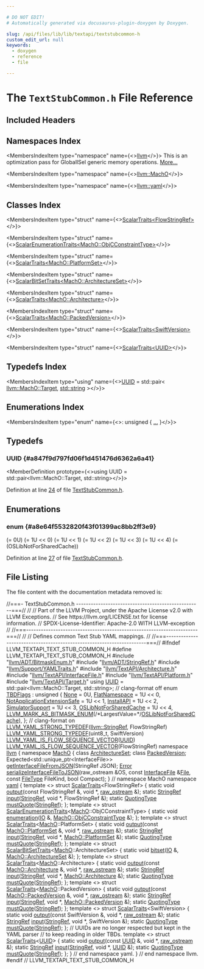 ```yaml
---

# DO NOT EDIT!
# Automatically generated via docusaurus-plugin-doxygen by Doxygen.

slug: /api/files/lib/lib/textapi/textstubcommon-h
custom_edit_url: null
keywords:
  - doxygen
  - reference
  - file

---
```





# The `TextStubCommon.h` File Reference

<DoxygenPage pluginConfig={pluginConfig}>



## Included Headers

<IncludesList>
<IncludesListItem
  filePath="llvm/ADT/BitmaskEnum.h"
  permalink="/docs/api/files/include/include/llvm/include/llvm/adt/bitmaskenum-h"
  isLocal="true" />
<IncludesListItem
  filePath="llvm/ADT/StringRef.h"
  permalink="/docs/api/files/include/include/llvm/include/llvm/adt/stringref-h"
  isLocal="true" />
<IncludesListItem
  filePath="llvm/Support/YAMLTraits.h"
  permalink="/docs/api/files/include/include/llvm/include/llvm/support/yamltraits-h"
  isLocal="true" />
<IncludesListItem
  filePath="llvm/TextAPI/Architecture.h"
  permalink="/docs/api/files/include/include/llvm/include/llvm/textapi/architecture-h"
  isLocal="true" />
<IncludesListItem
  filePath="llvm/TextAPI/InterfaceFile.h"
  permalink="/docs/api/files/include/include/llvm/include/llvm/textapi/interfacefile-h"
  isLocal="true" />
<IncludesListItem
  filePath="llvm/TextAPI/Platform.h"
  permalink="/docs/api/files/include/include/llvm/include/llvm/textapi/platform-h"
  isLocal="true" />
<IncludesListItem
  filePath="llvm/TextAPI/Target.h"
  permalink="/docs/api/files/include/include/llvm/include/llvm/textapi/target-h"
  isLocal="true" />
</IncludesList>

## Namespaces Index

<MembersIndex>

<MembersIndexItem
  type="namespace"
  name={<><a href="/docs/api/namespaces/llvm">llvm</a></>}>
This is an optimization pass for GlobalISel generic memory operations. <a href="/docs/api/namespaces/llvm/#details">More...</a>
</MembersIndexItem>

<MembersIndexItem
  type="namespace"
  name={<><a href="/docs/api/namespaces/llvm/macho">llvm::MachO</a></>}>
</MembersIndexItem>

<MembersIndexItem
  type="namespace"
  name={<><a href="/docs/api/namespaces/llvm/yaml">llvm::yaml</a></>}>
</MembersIndexItem>

</MembersIndex>

## Classes Index

<MembersIndex>

<MembersIndexItem
  type="struct"
  name={<><a href="/docs/api/structs/llvm/yaml/scalartraits-56714b11764a3c919756dccb8775ac06">ScalarTraits&lt;FlowStringRef&gt;</a></>}>
</MembersIndexItem>

<MembersIndexItem
  type="struct"
  name={<><a href="/docs/api/structs/llvm/yaml/scalarenumerationtraits-a1bbd3464ebeba06a80e78387f0b16e7">ScalarEnumerationTraits&lt;MachO::ObjCConstraintType&gt;</a></>}>
</MembersIndexItem>

<MembersIndexItem
  type="struct"
  name={<><a href="/docs/api/structs/llvm/yaml/scalartraits-e6fde467962f50d048ca87c1e6df250b">ScalarTraits&lt;MachO::PlatformSet&gt;</a></>}>
</MembersIndexItem>

<MembersIndexItem
  type="struct"
  name={<><a href="/docs/api/structs/llvm/yaml/scalarbitsettraits-04988320f342af758cda98202f8d8f73">ScalarBitSetTraits&lt;MachO::ArchitectureSet&gt;</a></>}>
</MembersIndexItem>

<MembersIndexItem
  type="struct"
  name={<><a href="/docs/api/structs/llvm/yaml/scalartraits-162e40fff2b50cada649479ec7a3e4b2">ScalarTraits&lt;MachO::Architecture&gt;</a></>}>
</MembersIndexItem>

<MembersIndexItem
  type="struct"
  name={<><a href="/docs/api/structs/llvm/yaml/scalartraits-5624b5f50f1d6f8fbc93dae9e8408766">ScalarTraits&lt;MachO::PackedVersion&gt;</a></>}>
</MembersIndexItem>

<MembersIndexItem
  type="struct"
  name={<><a href="/docs/api/structs/llvm/yaml/scalartraits-bfb7e3c2d6178155d508621f8f04dbb7">ScalarTraits&lt;SwiftVersion&gt;</a></>}>
</MembersIndexItem>

<MembersIndexItem
  type="struct"
  name={<><a href="/docs/api/structs/llvm/yaml/scalartraits-179f4a6b47533919260e805510efcd01">ScalarTraits&lt;UUID&gt;</a></>}>
</MembersIndexItem>

</MembersIndex>

## Typedefs Index

<MembersIndex>

<MembersIndexItem
  type="using"
  name={<><a href="#a847f9d797fd06f1d451476d6362a6a41">UUID</a> = std::pair&lt; <a href="/docs/api/classes/llvm/macho/target">llvm::MachO::Target</a>, <a href="/docs/api/files/include/include/llvm/include/llvm/demangle/itaniumdemangle-h/#ae2b0d0345572d6718e219aa76d1d54edab45cffe084dd3d20d928bee85e7b0f21">std::string</a> &gt;</>}>
</MembersIndexItem>

</MembersIndex>

## Enumerations Index

<MembersIndex>

<MembersIndexItem
  type="enum"
  name={<>: unsigned &#123; <a href="#a8e64f5532820f43f01399ac8bb2ff3e9">...</a> &#125;</>}>
</MembersIndexItem>

</MembersIndex>


<SectionDefinition>

## Typedefs

### UUID {#a847f9d797fd06f1d451476d6362a6a41}

<MemberDefinition
  prototype={<>using UUID =  std::pair&lt;llvm::MachO::Target, std::string&gt;</>}>

Definition at line <a href="#l00024">24</a> of file <a href="/docs/api/files/lib/lib/textapi/textstubcommon-h">TextStubCommon.h</a>.
</MemberDefinition>

</SectionDefinition>

<SectionDefinition>

## Enumerations

### enum  {#a8e64f5532820f43f01399ac8bb2ff3e9}

<MemberDefinition
  prototype="enum TBDFlags : unsigned">

<EnumerationList title="Enumeration values">

<Link id="a8e64f5532820f43f01399ac8bb2ff3e9ac9d3e887722f2bc482bcca9d41c512af" />
<EnumerationListItem name="None">
 (= 0U)
</EnumerationListItem>

<Link id="a8e64f5532820f43f01399ac8bb2ff3e9ac8c901932d2e8f2ed7a2c695eba8b9c6" />
<EnumerationListItem name="FlatNamespace">
 (= 1U &lt;&lt; 0)
</EnumerationListItem>

<Link id="a8e64f5532820f43f01399ac8bb2ff3e9a6a9c8353be1f1cb8caffe162b55bfbe7" />
<EnumerationListItem name="NotApplicationExtensionSafe">
 (= 1U &lt;&lt; 1)
</EnumerationListItem>

<Link id="a8e64f5532820f43f01399ac8bb2ff3e9a9e9365801892180d2029d4ae16b67fc6" />
<EnumerationListItem name="InstallAPI">
 (= 1U &lt;&lt; 2)
</EnumerationListItem>

<Link id="a8e64f5532820f43f01399ac8bb2ff3e9a7cee22ba0016190fcebb9ba9cd494f15" />
<EnumerationListItem name="SimulatorSupport">
 (= 1U &lt;&lt; 3)
</EnumerationListItem>

<Link id="a8e64f5532820f43f01399ac8bb2ff3e9ad93e8101951dcb34167984295e37e472" />
<EnumerationListItem name="OSLibNotForSharedCache">
 (= 1U &lt;&lt; 4)
</EnumerationListItem>

<Link id="a8e64f5532820f43f01399ac8bb2ff3e9a24270cdb1319b54f1f46ef5f0bd02473" />
<EnumerationListItem name="LLVM_MARK_AS_BITMASK_ENUM">
 (=(OSLibNotForSharedCache))
</EnumerationListItem>

</EnumerationList>

Definition at line <a href="#l00027">27</a> of file <a href="/docs/api/files/lib/lib/textapi/textstubcommon-h">TextStubCommon.h</a>.
</MemberDefinition>

</SectionDefinition>

## File Listing

The file content with the documentation metadata removed is:

<ProgramListing>

<Link id="l00001" /><CodeLine lineNumber="1"><Highlight kind="comment">//===- TextStubCommon.h ---------------------------------------------------===//</Highlight><Highlight kind="normal"></Highlight></CodeLine>
<Link id="l00002" /><CodeLine lineNumber="2"><Highlight kind="normal"></Highlight><Highlight kind="comment">//</Highlight><Highlight kind="normal"></Highlight></CodeLine>
<Link id="l00003" /><CodeLine lineNumber="3"><Highlight kind="normal"></Highlight><Highlight kind="comment">// Part of the LLVM Project, under the Apache License v2.0 with LLVM Exceptions.</Highlight><Highlight kind="normal"></Highlight></CodeLine>
<Link id="l00004" /><CodeLine lineNumber="4"><Highlight kind="normal"></Highlight><Highlight kind="comment">// See https://llvm.org/LICENSE.txt for license information.</Highlight><Highlight kind="normal"></Highlight></CodeLine>
<Link id="l00005" /><CodeLine lineNumber="5"><Highlight kind="normal"></Highlight><Highlight kind="comment">// SPDX-License-Identifier: Apache-2.0 WITH LLVM-exception</Highlight><Highlight kind="normal"></Highlight></CodeLine>
<Link id="l00006" /><CodeLine lineNumber="6"><Highlight kind="normal"></Highlight><Highlight kind="comment">//</Highlight><Highlight kind="normal"></Highlight></CodeLine>
<Link id="l00007" /><CodeLine lineNumber="7"><Highlight kind="normal"></Highlight><Highlight kind="comment">//===----------------------------------------------------------------------===//</Highlight><Highlight kind="normal"></Highlight></CodeLine>
<Link id="l00008" /><CodeLine lineNumber="8"><Highlight kind="normal"></Highlight><Highlight kind="comment">//</Highlight><Highlight kind="normal"></Highlight></CodeLine>
<Link id="l00009" /><CodeLine lineNumber="9"><Highlight kind="normal"></Highlight><Highlight kind="comment">// Defines common Text Stub YAML mappings.</Highlight><Highlight kind="normal"></Highlight></CodeLine>
<Link id="l00010" /><CodeLine lineNumber="10"><Highlight kind="normal"></Highlight><Highlight kind="comment">//</Highlight><Highlight kind="normal"></Highlight></CodeLine>
<Link id="l00011" /><CodeLine lineNumber="11"><Highlight kind="normal"></Highlight><Highlight kind="comment">//===----------------------------------------------------------------------===//</Highlight><Highlight kind="normal"></Highlight></CodeLine>
<Link id="l00012" /><CodeLine lineNumber="12"><Highlight kind="normal"></Highlight></CodeLine>
<Link id="l00013" /><CodeLine lineNumber="13"><Highlight kind="normal"></Highlight><Highlight kind="preprocessor">#ifndef LLVM&#95;TEXTAPI&#95;TEXT&#95;STUB&#95;COMMON&#95;H</Highlight><Highlight kind="normal"></Highlight></CodeLine>
<Link id="l00014" /><CodeLine lineNumber="14"><Highlight kind="normal"></Highlight><Highlight kind="preprocessor">#define LLVM&#95;TEXTAPI&#95;TEXT&#95;STUB&#95;COMMON&#95;H</Highlight><Highlight kind="normal"></Highlight></CodeLine>
<Link id="l00015" /><CodeLine lineNumber="15"><Highlight kind="normal"></Highlight></CodeLine>
<Link id="l00016" /><CodeLine lineNumber="16"><Highlight kind="normal"></Highlight><Highlight kind="preprocessor">#include &quot;<a href="/docs/api/files/include/include/llvm/include/llvm/adt/bitmaskenum-h">llvm/ADT/BitmaskEnum.h</a>&quot;</Highlight><Highlight kind="normal"></Highlight></CodeLine>
<Link id="l00017" /><CodeLine lineNumber="17"><Highlight kind="normal"></Highlight><Highlight kind="preprocessor">#include &quot;<a href="/docs/api/files/include/include/llvm/include/llvm/adt/stringref-h">llvm/ADT/StringRef.h</a>&quot;</Highlight><Highlight kind="normal"></Highlight></CodeLine>
<Link id="l00018" /><CodeLine lineNumber="18"><Highlight kind="normal"></Highlight><Highlight kind="preprocessor">#include &quot;<a href="/docs/api/files/include/include/llvm/include/llvm/support/yamltraits-h">llvm/Support/YAMLTraits.h</a>&quot;</Highlight><Highlight kind="normal"></Highlight></CodeLine>
<Link id="l00019" /><CodeLine lineNumber="19"><Highlight kind="normal"></Highlight><Highlight kind="preprocessor">#include &quot;<a href="/docs/api/files/include/include/llvm/include/llvm/textapi/architecture-h">llvm/TextAPI/Architecture.h</a>&quot;</Highlight><Highlight kind="normal"></Highlight></CodeLine>
<Link id="l00020" /><CodeLine lineNumber="20"><Highlight kind="normal"></Highlight><Highlight kind="preprocessor">#include &quot;<a href="/docs/api/files/include/include/llvm/include/llvm/textapi/interfacefile-h">llvm/TextAPI/InterfaceFile.h</a>&quot;</Highlight><Highlight kind="normal"></Highlight></CodeLine>
<Link id="l00021" /><CodeLine lineNumber="21"><Highlight kind="normal"></Highlight><Highlight kind="preprocessor">#include &quot;<a href="/docs/api/files/include/include/llvm/include/llvm/textapi/platform-h">llvm/TextAPI/Platform.h</a>&quot;</Highlight><Highlight kind="normal"></Highlight></CodeLine>
<Link id="l00022" /><CodeLine lineNumber="22"><Highlight kind="normal"></Highlight><Highlight kind="preprocessor">#include &quot;<a href="/docs/api/files/include/include/llvm/include/llvm/textapi/target-h">llvm/TextAPI/Target.h</a>&quot;</Highlight><Highlight kind="normal"></Highlight></CodeLine>
<Link id="l00023" /><CodeLine lineNumber="23"><Highlight kind="normal"></Highlight></CodeLine>
<Link id="l00024" /><CodeLine lineNumber="24" lineLink="#a847f9d797fd06f1d451476d6362a6a41"><Highlight kind="normal"></Highlight><Highlight kind="keyword">using </Highlight><Highlight kind="normal"><a href="#a847f9d797fd06f1d451476d6362a6a41">UUID</a> = std::pair&lt;llvm::MachO::Target, std::string&gt;;</Highlight></CodeLine>
<Link id="l00025" /><CodeLine lineNumber="25"><Highlight kind="normal"></Highlight></CodeLine>
<Link id="l00026" /><CodeLine lineNumber="26"><Highlight kind="normal"></Highlight><Highlight kind="comment">// clang-format off</Highlight><Highlight kind="normal"></Highlight></CodeLine>
<Link id="l00027" /><CodeLine lineNumber="27" lineLink="#a8e64f5532820f43f01399ac8bb2ff3e9"><Highlight kind="normal"></Highlight><Highlight kind="keyword">enum</Highlight><Highlight kind="normal"> <a href="#a8e64f5532820f43f01399ac8bb2ff3e9">TBDFlags</a> : </Highlight><Highlight kind="keywordtype">unsigned</Highlight><Highlight kind="normal"> &#123;</Highlight></CodeLine>
<Link id="l00028" /><CodeLine lineNumber="28" lineLink="#a8e64f5532820f43f01399ac8bb2ff3e9ac9d3e887722f2bc482bcca9d41c512af"><Highlight kind="normal">  <a href="#a8e64f5532820f43f01399ac8bb2ff3e9ac9d3e887722f2bc482bcca9d41c512af">None</a>                         = 0U,</Highlight></CodeLine>
<Link id="l00029" /><CodeLine lineNumber="29" lineLink="#a8e64f5532820f43f01399ac8bb2ff3e9ac8c901932d2e8f2ed7a2c695eba8b9c6"><Highlight kind="normal">  <a href="#a8e64f5532820f43f01399ac8bb2ff3e9ac8c901932d2e8f2ed7a2c695eba8b9c6">FlatNamespace</a>                = 1U &lt;&lt; 0,</Highlight></CodeLine>
<Link id="l00030" /><CodeLine lineNumber="30" lineLink="#a8e64f5532820f43f01399ac8bb2ff3e9a6a9c8353be1f1cb8caffe162b55bfbe7"><Highlight kind="normal">  <a href="#a8e64f5532820f43f01399ac8bb2ff3e9a6a9c8353be1f1cb8caffe162b55bfbe7">NotApplicationExtensionSafe</a>  = 1U &lt;&lt; 1,</Highlight></CodeLine>
<Link id="l00031" /><CodeLine lineNumber="31" lineLink="#a8e64f5532820f43f01399ac8bb2ff3e9a9e9365801892180d2029d4ae16b67fc6"><Highlight kind="normal">  <a href="#a8e64f5532820f43f01399ac8bb2ff3e9a9e9365801892180d2029d4ae16b67fc6">InstallAPI</a>                   = 1U &lt;&lt; 2,</Highlight></CodeLine>
<Link id="l00032" /><CodeLine lineNumber="32" lineLink="#a8e64f5532820f43f01399ac8bb2ff3e9a7cee22ba0016190fcebb9ba9cd494f15"><Highlight kind="normal">  <a href="#a8e64f5532820f43f01399ac8bb2ff3e9a7cee22ba0016190fcebb9ba9cd494f15">SimulatorSupport</a>             = 1U &lt;&lt; 3,</Highlight></CodeLine>
<Link id="l00033" /><CodeLine lineNumber="33" lineLink="#a8e64f5532820f43f01399ac8bb2ff3e9ad93e8101951dcb34167984295e37e472"><Highlight kind="normal">  <a href="#a8e64f5532820f43f01399ac8bb2ff3e9ad93e8101951dcb34167984295e37e472">OSLibNotForSharedCache</a>       = 1U &lt;&lt; 4,</Highlight></CodeLine>
<Link id="l00034" /><CodeLine lineNumber="34" lineLink="#a8e64f5532820f43f01399ac8bb2ff3e9a24270cdb1319b54f1f46ef5f0bd02473"><Highlight kind="normal">  <a href="#a8e64f5532820f43f01399ac8bb2ff3e9a24270cdb1319b54f1f46ef5f0bd02473">LLVM&#95;MARK&#95;AS&#95;BITMASK&#95;ENUM</a>(</Highlight><Highlight kind="comment">/&#42;LargestValue=&#42;/</Highlight><Highlight kind="normal"><a href="#a8e64f5532820f43f01399ac8bb2ff3e9ad93e8101951dcb34167984295e37e472">OSLibNotForSharedCache</a>),</Highlight></CodeLine>
<Link id="l00035" /><CodeLine lineNumber="35"><Highlight kind="normal">&#125;;</Highlight></CodeLine>
<Link id="l00036" /><CodeLine lineNumber="36"><Highlight kind="normal"></Highlight><Highlight kind="comment">// clang-format on</Highlight><Highlight kind="normal"></Highlight></CodeLine>
<Link id="l00037" /><CodeLine lineNumber="37"><Highlight kind="normal"></Highlight></CodeLine>
<Link id="l00038" /><CodeLine lineNumber="38"><Highlight kind="normal"><a href="/docs/api/files/include/include/llvm/include/llvm/support/yamltraits-h/#ab74df4ad631bb362ad7d41fd875f0481">LLVM&#95;YAML&#95;STRONG&#95;TYPEDEF</a>(<a href="/docs/api/classes/llvm/stringref">llvm::StringRef</a>, FlowStringRef)</Highlight></CodeLine>
<Link id="l00039" /><CodeLine lineNumber="39"><Highlight kind="normal"><a href="/docs/api/files/include/include/llvm/include/llvm/support/yamltraits-h/#ab74df4ad631bb362ad7d41fd875f0481">LLVM&#95;YAML&#95;STRONG&#95;TYPEDEF</a>(uint8&#95;t, SwiftVersion)</Highlight></CodeLine>
<Link id="l00040" /><CodeLine lineNumber="40"><Highlight kind="normal"><a href="/docs/api/files/include/include/llvm/include/llvm/support/yamltraits-h/#aa39d7d43bebdc849f7557bfd4a4ad12d">LLVM&#95;YAML&#95;IS&#95;FLOW&#95;SEQUENCE&#95;VECTOR</a>(<a href="#a847f9d797fd06f1d451476d6362a6a41">UUID</a>)</Highlight></CodeLine>
<Link id="l00041" /><CodeLine lineNumber="41"><Highlight kind="normal"><a href="/docs/api/files/include/include/llvm/include/llvm/support/yamltraits-h/#aa39d7d43bebdc849f7557bfd4a4ad12d">LLVM&#95;YAML&#95;IS&#95;FLOW&#95;SEQUENCE&#95;VECTOR</a>(FlowStringRef)</Highlight></CodeLine>
<Link id="l00042" /><CodeLine lineNumber="42"><Highlight kind="normal"></Highlight></CodeLine>
<Link id="l00043" /><CodeLine lineNumber="43"><Highlight kind="normal"></Highlight><Highlight kind="keyword">namespace </Highlight><Highlight kind="normal"><a href="/docs/api/namespaces/llvm">llvm</a> &#123;</Highlight></CodeLine>
<Link id="l00044" /><CodeLine lineNumber="44"><Highlight kind="normal"></Highlight></CodeLine>
<Link id="l00045" /><CodeLine lineNumber="45"><Highlight kind="normal"></Highlight><Highlight kind="keyword">namespace </Highlight><Highlight kind="normal"><a href="/docs/api/namespaces/llvm/macho">MachO</a> &#123;</Highlight></CodeLine>
<Link id="l00046" /><CodeLine lineNumber="46"><Highlight kind="normal"></Highlight><Highlight kind="keyword">class </Highlight><Highlight kind="normal"><a href="/docs/api/classes/llvm/macho/architectureset">ArchitectureSet</a>;</Highlight></CodeLine>
<Link id="l00047" /><CodeLine lineNumber="47"><Highlight kind="normal"></Highlight><Highlight kind="keyword">class </Highlight><Highlight kind="normal"><a href="/docs/api/classes/llvm/macho/packedversion">PackedVersion</a>;</Highlight></CodeLine>
<Link id="l00048" /><CodeLine lineNumber="48"><Highlight kind="normal"></Highlight></CodeLine>
<Link id="l00049" /><CodeLine lineNumber="49"><Highlight kind="normal">Expected&lt;std::unique&#95;ptr&lt;InterfaceFile&gt;&gt;</Highlight></CodeLine>
<Link id="l00050" /><CodeLine lineNumber="50"><Highlight kind="normal"><a href="/docs/api/namespaces/llvm/macho/#a87d247041800a391e58d7e42c6286219">getInterfaceFileFromJSON</a>(StringRef JSON);</Highlight></CodeLine>
<Link id="l00051" /><CodeLine lineNumber="51"><Highlight kind="normal"></Highlight></CodeLine>
<Link id="l00052" /><CodeLine lineNumber="52"><Highlight kind="normal"><a href="/docs/api/namespaces/llvm/#ac226f3d2b9ca090171a8e0a8cb92c343a902b0d55fddef6f8d651fe1035b7d4bd">Error</a> <a href="/docs/api/namespaces/llvm/macho/#a3ff667d4f1513749fb128a62577a9b21">serializeInterfaceFileToJSON</a>(raw&#95;ostream &amp;OS, </Highlight><Highlight kind="keyword">const</Highlight><Highlight kind="normal"> <a href="/docs/api/classes/llvm/macho/interfacefile">InterfaceFile</a> &amp;<a href="/docs/api/namespaces/llvm/armbuildattrs/#aea10ca6bf098a425d51ac7fe65d30ed6aecf09ba70b320e04fec09afb59d502cd">File</a>,</Highlight></CodeLine>
<Link id="l00053" /><CodeLine lineNumber="53"><Highlight kind="normal">                                   </Highlight><Highlight kind="keyword">const</Highlight><Highlight kind="normal"> <a href="/docs/api/namespaces/llvm/macho/#a11849daa1b55a8c00390b349546112e7">FileType</a> FileKind, </Highlight><Highlight kind="keywordtype">bool</Highlight><Highlight kind="normal"> Compact);</Highlight></CodeLine>
<Link id="l00054" /><CodeLine lineNumber="54"><Highlight kind="normal">&#125; </Highlight><Highlight kind="comment">// namespace MachO</Highlight><Highlight kind="normal"></Highlight></CodeLine>
<Link id="l00055" /><CodeLine lineNumber="55"><Highlight kind="normal"></Highlight></CodeLine>
<Link id="l00056" /><CodeLine lineNumber="56"><Highlight kind="normal"></Highlight><Highlight kind="keyword">namespace </Highlight><Highlight kind="normal"><a href="/docs/api/namespaces/llvm/yaml">yaml</a> &#123;</Highlight></CodeLine>
<Link id="l00057" /><CodeLine lineNumber="57"><Highlight kind="normal"></Highlight></CodeLine>
<Link id="l00058" /><CodeLine lineNumber="58" lineLink="/docs/api/structs/llvm/yaml/scalartraits-56714b11764a3c919756dccb8775ac06"><Highlight kind="normal"></Highlight><Highlight kind="keyword">template</Highlight><Highlight kind="normal"> &lt;&gt; </Highlight><Highlight kind="keyword">struct </Highlight><Highlight kind="normal"><a href="/docs/api/structs/llvm/yaml/scalartraits">ScalarTraits</a>&lt;FlowStringRef&gt; &#123;</Highlight></CodeLine>
<Link id="l00059" /><CodeLine lineNumber="59"><Highlight kind="normal">  </Highlight><Highlight kind="keyword">static</Highlight><Highlight kind="normal"> </Highlight><Highlight kind="keywordtype">void</Highlight><Highlight kind="normal"> <a href="/docs/api/structs/llvm/yaml/scalartraits-56714b11764a3c919756dccb8775ac06/#abe3f4003b96d861917b647285555c986">output</a>(</Highlight><Highlight kind="keyword">const</Highlight><Highlight kind="normal"> FlowStringRef &amp;, </Highlight><Highlight kind="keywordtype">void</Highlight><Highlight kind="normal"> &#42;, <a href="/docs/api/classes/llvm/raw-ostream">raw&#95;ostream</a> &amp;);</Highlight></CodeLine>
<Link id="l00060" /><CodeLine lineNumber="60"><Highlight kind="normal">  </Highlight><Highlight kind="keyword">static</Highlight><Highlight kind="normal"> <a href="/docs/api/classes/llvm/stringref">StringRef</a> <a href="/docs/api/structs/llvm/yaml/scalartraits-56714b11764a3c919756dccb8775ac06/#aeff489c7e3fa43a89a4db9b03bd6f733">input</a>(<a href="/docs/api/classes/llvm/stringref">StringRef</a>, </Highlight><Highlight kind="keywordtype">void</Highlight><Highlight kind="normal"> &#42;, FlowStringRef &amp;);</Highlight></CodeLine>
<Link id="l00061" /><CodeLine lineNumber="61"><Highlight kind="normal">  </Highlight><Highlight kind="keyword">static</Highlight><Highlight kind="normal"> <a href="/docs/api/namespaces/llvm/yaml/#a2e9b09c50b4fff3bad8cba23daef8757">QuotingType</a> <a href="/docs/api/structs/llvm/yaml/scalartraits-56714b11764a3c919756dccb8775ac06/#ab3dda6c92caf4856e2b8a54ad703a5c5">mustQuote</a>(<a href="/docs/api/classes/llvm/stringref">StringRef</a>);</Highlight></CodeLine>
<Link id="l00062" /><CodeLine lineNumber="62"><Highlight kind="normal">&#125;;</Highlight></CodeLine>
<Link id="l00063" /><CodeLine lineNumber="63"><Highlight kind="normal"></Highlight></CodeLine>
<Link id="l00064" /><CodeLine lineNumber="64" lineLink="/docs/api/structs/llvm/yaml/scalarenumerationtraits-a1bbd3464ebeba06a80e78387f0b16e7"><Highlight kind="normal"></Highlight><Highlight kind="keyword">template</Highlight><Highlight kind="normal"> &lt;&gt; </Highlight><Highlight kind="keyword">struct </Highlight><Highlight kind="normal"><a href="/docs/api/structs/llvm/yaml/scalarenumerationtraits">ScalarEnumerationTraits</a>&lt;<a href="/docs/api/namespaces/llvm/macho">MachO</a>::ObjCConstraintType&gt; &#123;</Highlight></CodeLine>
<Link id="l00065" /><CodeLine lineNumber="65" lineLink="/docs/api/structs/llvm/yaml/scalarenumerationtraits-a1bbd3464ebeba06a80e78387f0b16e7/#ac30d30968d21e44e5d404830af0e5619"><Highlight kind="normal">  </Highlight><Highlight kind="keyword">static</Highlight><Highlight kind="normal"> </Highlight><Highlight kind="keywordtype">void</Highlight><Highlight kind="normal"> <a href="/docs/api/structs/llvm/yaml/scalarenumerationtraits-a1bbd3464ebeba06a80e78387f0b16e7/#ac30d30968d21e44e5d404830af0e5619">enumeration</a>(<a href="/docs/api/classes/llvm/yaml/io">IO</a> &amp;, <a href="/docs/api/namespaces/llvm/macho/#a6ce55ac03358478c63eaefb8578a7a31">MachO::ObjCConstraintType</a> &amp;);</Highlight></CodeLine>
<Link id="l00066" /><CodeLine lineNumber="66"><Highlight kind="normal">&#125;;</Highlight></CodeLine>
<Link id="l00067" /><CodeLine lineNumber="67"><Highlight kind="normal"></Highlight></CodeLine>
<Link id="l00068" /><CodeLine lineNumber="68" lineLink="/docs/api/structs/llvm/yaml/scalartraits-e6fde467962f50d048ca87c1e6df250b"><Highlight kind="normal"></Highlight><Highlight kind="keyword">template</Highlight><Highlight kind="normal"> &lt;&gt; </Highlight><Highlight kind="keyword">struct </Highlight><Highlight kind="normal"><a href="/docs/api/structs/llvm/yaml/scalartraits">ScalarTraits</a>&lt;<a href="/docs/api/namespaces/llvm/macho">MachO</a>::PlatformSet&gt; &#123;</Highlight></CodeLine>
<Link id="l00069" /><CodeLine lineNumber="69" lineLink="/docs/api/structs/llvm/yaml/scalartraits-e6fde467962f50d048ca87c1e6df250b/#a87c34cb56e1d1f37caed38af7656f671"><Highlight kind="normal">  </Highlight><Highlight kind="keyword">static</Highlight><Highlight kind="normal"> </Highlight><Highlight kind="keywordtype">void</Highlight><Highlight kind="normal"> <a href="/docs/api/structs/llvm/yaml/scalartraits-e6fde467962f50d048ca87c1e6df250b/#a87c34cb56e1d1f37caed38af7656f671">output</a>(</Highlight><Highlight kind="keyword">const</Highlight><Highlight kind="normal"> <a href="/docs/api/namespaces/llvm/macho/#a69bfa13e6b39228d219413d8fb5f46a2">MachO::PlatformSet</a> &amp;, </Highlight><Highlight kind="keywordtype">void</Highlight><Highlight kind="normal"> &#42;, <a href="/docs/api/classes/llvm/raw-ostream">raw&#95;ostream</a> &amp;);</Highlight></CodeLine>
<Link id="l00070" /><CodeLine lineNumber="70" lineLink="/docs/api/structs/llvm/yaml/scalartraits-e6fde467962f50d048ca87c1e6df250b/#a492e5db3132bfc8d380cd3801e35d3b0"><Highlight kind="normal">  </Highlight><Highlight kind="keyword">static</Highlight><Highlight kind="normal"> <a href="/docs/api/classes/llvm/stringref">StringRef</a> <a href="/docs/api/structs/llvm/yaml/scalartraits-e6fde467962f50d048ca87c1e6df250b/#a492e5db3132bfc8d380cd3801e35d3b0">input</a>(<a href="/docs/api/classes/llvm/stringref">StringRef</a>, </Highlight><Highlight kind="keywordtype">void</Highlight><Highlight kind="normal"> &#42;, <a href="/docs/api/namespaces/llvm/macho/#a69bfa13e6b39228d219413d8fb5f46a2">MachO::PlatformSet</a> &amp;);</Highlight></CodeLine>
<Link id="l00071" /><CodeLine lineNumber="71" lineLink="/docs/api/structs/llvm/yaml/scalartraits-e6fde467962f50d048ca87c1e6df250b/#a2610e1b5904e03365141eec70cc1a0f2"><Highlight kind="normal">  </Highlight><Highlight kind="keyword">static</Highlight><Highlight kind="normal"> <a href="/docs/api/namespaces/llvm/yaml/#a2e9b09c50b4fff3bad8cba23daef8757">QuotingType</a> <a href="/docs/api/structs/llvm/yaml/scalartraits-e6fde467962f50d048ca87c1e6df250b/#a2610e1b5904e03365141eec70cc1a0f2">mustQuote</a>(<a href="/docs/api/classes/llvm/stringref">StringRef</a>);</Highlight></CodeLine>
<Link id="l00072" /><CodeLine lineNumber="72"><Highlight kind="normal">&#125;;</Highlight></CodeLine>
<Link id="l00073" /><CodeLine lineNumber="73"><Highlight kind="normal"></Highlight></CodeLine>
<Link id="l00074" /><CodeLine lineNumber="74" lineLink="/docs/api/structs/llvm/yaml/scalarbitsettraits-04988320f342af758cda98202f8d8f73"><Highlight kind="normal"></Highlight><Highlight kind="keyword">template</Highlight><Highlight kind="normal"> &lt;&gt; </Highlight><Highlight kind="keyword">struct </Highlight><Highlight kind="normal"><a href="/docs/api/structs/llvm/yaml/scalarbitsettraits">ScalarBitSetTraits</a>&lt;<a href="/docs/api/namespaces/llvm/macho">MachO</a>::ArchitectureSet&gt; &#123;</Highlight></CodeLine>
<Link id="l00075" /><CodeLine lineNumber="75" lineLink="/docs/api/structs/llvm/yaml/scalarbitsettraits-04988320f342af758cda98202f8d8f73/#a8ddf4b8e6b1faa0d31e79a818bff4345"><Highlight kind="normal">  </Highlight><Highlight kind="keyword">static</Highlight><Highlight kind="normal"> </Highlight><Highlight kind="keywordtype">void</Highlight><Highlight kind="normal"> <a href="/docs/api/structs/llvm/yaml/scalarbitsettraits-04988320f342af758cda98202f8d8f73/#a8ddf4b8e6b1faa0d31e79a818bff4345">bitset</a>(<a href="/docs/api/classes/llvm/yaml/io">IO</a> &amp;, <a href="/docs/api/classes/llvm/macho/architectureset">MachO::ArchitectureSet</a> &amp;);</Highlight></CodeLine>
<Link id="l00076" /><CodeLine lineNumber="76"><Highlight kind="normal">&#125;;</Highlight></CodeLine>
<Link id="l00077" /><CodeLine lineNumber="77"><Highlight kind="normal"></Highlight></CodeLine>
<Link id="l00078" /><CodeLine lineNumber="78" lineLink="/docs/api/structs/llvm/yaml/scalartraits-162e40fff2b50cada649479ec7a3e4b2"><Highlight kind="normal"></Highlight><Highlight kind="keyword">template</Highlight><Highlight kind="normal"> &lt;&gt; </Highlight><Highlight kind="keyword">struct </Highlight><Highlight kind="normal"><a href="/docs/api/structs/llvm/yaml/scalartraits">ScalarTraits</a>&lt;<a href="/docs/api/namespaces/llvm/macho">MachO</a>::Architecture&gt; &#123;</Highlight></CodeLine>
<Link id="l00079" /><CodeLine lineNumber="79" lineLink="/docs/api/structs/llvm/yaml/scalartraits-162e40fff2b50cada649479ec7a3e4b2/#ac9eae70e81dfbd601b45f44794de7fa7"><Highlight kind="normal">  </Highlight><Highlight kind="keyword">static</Highlight><Highlight kind="normal"> </Highlight><Highlight kind="keywordtype">void</Highlight><Highlight kind="normal"> <a href="/docs/api/structs/llvm/yaml/scalartraits-162e40fff2b50cada649479ec7a3e4b2/#ac9eae70e81dfbd601b45f44794de7fa7">output</a>(</Highlight><Highlight kind="keyword">const</Highlight><Highlight kind="normal"> <a href="/docs/api/namespaces/llvm/macho/#a70477e3fc02b7dbfd59604af47d88397">MachO::Architecture</a> &amp;, </Highlight><Highlight kind="keywordtype">void</Highlight><Highlight kind="normal"> &#42;, <a href="/docs/api/classes/llvm/raw-ostream">raw&#95;ostream</a> &amp;);</Highlight></CodeLine>
<Link id="l00080" /><CodeLine lineNumber="80" lineLink="/docs/api/structs/llvm/yaml/scalartraits-162e40fff2b50cada649479ec7a3e4b2/#accec706392725f6572e80e0ba37c31b5"><Highlight kind="normal">  </Highlight><Highlight kind="keyword">static</Highlight><Highlight kind="normal"> <a href="/docs/api/classes/llvm/stringref">StringRef</a> <a href="/docs/api/structs/llvm/yaml/scalartraits-162e40fff2b50cada649479ec7a3e4b2/#accec706392725f6572e80e0ba37c31b5">input</a>(<a href="/docs/api/classes/llvm/stringref">StringRef</a>, </Highlight><Highlight kind="keywordtype">void</Highlight><Highlight kind="normal"> &#42;, <a href="/docs/api/namespaces/llvm/macho/#a70477e3fc02b7dbfd59604af47d88397">MachO::Architecture</a> &amp;);</Highlight></CodeLine>
<Link id="l00081" /><CodeLine lineNumber="81" lineLink="/docs/api/structs/llvm/yaml/scalartraits-162e40fff2b50cada649479ec7a3e4b2/#a8a4267fc34076cf7d32ee8543d0dab04"><Highlight kind="normal">  </Highlight><Highlight kind="keyword">static</Highlight><Highlight kind="normal"> <a href="/docs/api/namespaces/llvm/yaml/#a2e9b09c50b4fff3bad8cba23daef8757">QuotingType</a> <a href="/docs/api/structs/llvm/yaml/scalartraits-162e40fff2b50cada649479ec7a3e4b2/#a8a4267fc34076cf7d32ee8543d0dab04">mustQuote</a>(<a href="/docs/api/classes/llvm/stringref">StringRef</a>);</Highlight></CodeLine>
<Link id="l00082" /><CodeLine lineNumber="82"><Highlight kind="normal">&#125;;</Highlight></CodeLine>
<Link id="l00083" /><CodeLine lineNumber="83"><Highlight kind="normal"></Highlight></CodeLine>
<Link id="l00084" /><CodeLine lineNumber="84" lineLink="/docs/api/structs/llvm/yaml/scalartraits-5624b5f50f1d6f8fbc93dae9e8408766"><Highlight kind="normal"></Highlight><Highlight kind="keyword">template</Highlight><Highlight kind="normal"> &lt;&gt; </Highlight><Highlight kind="keyword">struct </Highlight><Highlight kind="normal"><a href="/docs/api/structs/llvm/yaml/scalartraits">ScalarTraits</a>&lt;<a href="/docs/api/namespaces/llvm/macho">MachO</a>::PackedVersion&gt; &#123;</Highlight></CodeLine>
<Link id="l00085" /><CodeLine lineNumber="85" lineLink="/docs/api/structs/llvm/yaml/scalartraits-5624b5f50f1d6f8fbc93dae9e8408766/#a004ef4c9dc29a4a0fc25aae09e8ad528"><Highlight kind="normal">  </Highlight><Highlight kind="keyword">static</Highlight><Highlight kind="normal"> </Highlight><Highlight kind="keywordtype">void</Highlight><Highlight kind="normal"> <a href="/docs/api/structs/llvm/yaml/scalartraits-5624b5f50f1d6f8fbc93dae9e8408766/#a004ef4c9dc29a4a0fc25aae09e8ad528">output</a>(</Highlight><Highlight kind="keyword">const</Highlight><Highlight kind="normal"> <a href="/docs/api/classes/llvm/macho/packedversion">MachO::PackedVersion</a> &amp;, </Highlight><Highlight kind="keywordtype">void</Highlight><Highlight kind="normal"> &#42;, <a href="/docs/api/classes/llvm/raw-ostream">raw&#95;ostream</a> &amp;);</Highlight></CodeLine>
<Link id="l00086" /><CodeLine lineNumber="86" lineLink="/docs/api/structs/llvm/yaml/scalartraits-5624b5f50f1d6f8fbc93dae9e8408766/#acaececeea6482096018ede0c96671b13"><Highlight kind="normal">  </Highlight><Highlight kind="keyword">static</Highlight><Highlight kind="normal"> <a href="/docs/api/classes/llvm/stringref">StringRef</a> <a href="/docs/api/structs/llvm/yaml/scalartraits-5624b5f50f1d6f8fbc93dae9e8408766/#acaececeea6482096018ede0c96671b13">input</a>(<a href="/docs/api/classes/llvm/stringref">StringRef</a>, </Highlight><Highlight kind="keywordtype">void</Highlight><Highlight kind="normal"> &#42;, <a href="/docs/api/classes/llvm/macho/packedversion">MachO::PackedVersion</a> &amp;);</Highlight></CodeLine>
<Link id="l00087" /><CodeLine lineNumber="87" lineLink="/docs/api/structs/llvm/yaml/scalartraits-5624b5f50f1d6f8fbc93dae9e8408766/#a7b3d79ea1952693a7bc6c238a42eab72"><Highlight kind="normal">  </Highlight><Highlight kind="keyword">static</Highlight><Highlight kind="normal"> <a href="/docs/api/namespaces/llvm/yaml/#a2e9b09c50b4fff3bad8cba23daef8757">QuotingType</a> <a href="/docs/api/structs/llvm/yaml/scalartraits-5624b5f50f1d6f8fbc93dae9e8408766/#a7b3d79ea1952693a7bc6c238a42eab72">mustQuote</a>(<a href="/docs/api/classes/llvm/stringref">StringRef</a>);</Highlight></CodeLine>
<Link id="l00088" /><CodeLine lineNumber="88"><Highlight kind="normal">&#125;;</Highlight></CodeLine>
<Link id="l00089" /><CodeLine lineNumber="89"><Highlight kind="normal"></Highlight></CodeLine>
<Link id="l00090" /><CodeLine lineNumber="90" lineLink="/docs/api/structs/llvm/yaml/scalartraits-bfb7e3c2d6178155d508621f8f04dbb7"><Highlight kind="normal"></Highlight><Highlight kind="keyword">template</Highlight><Highlight kind="normal"> &lt;&gt; </Highlight><Highlight kind="keyword">struct </Highlight><Highlight kind="normal"><a href="/docs/api/structs/llvm/yaml/scalartraits">ScalarTraits</a>&lt;SwiftVersion&gt; &#123;</Highlight></CodeLine>
<Link id="l00091" /><CodeLine lineNumber="91"><Highlight kind="normal">  </Highlight><Highlight kind="keyword">static</Highlight><Highlight kind="normal"> </Highlight><Highlight kind="keywordtype">void</Highlight><Highlight kind="normal"> <a href="/docs/api/structs/llvm/yaml/scalartraits-bfb7e3c2d6178155d508621f8f04dbb7/#a4614aab45a2519f55d56db8867692e63">output</a>(</Highlight><Highlight kind="keyword">const</Highlight><Highlight kind="normal"> SwiftVersion &amp;, </Highlight><Highlight kind="keywordtype">void</Highlight><Highlight kind="normal"> &#42;, <a href="/docs/api/classes/llvm/raw-ostream">raw&#95;ostream</a> &amp;);</Highlight></CodeLine>
<Link id="l00092" /><CodeLine lineNumber="92"><Highlight kind="normal">  </Highlight><Highlight kind="keyword">static</Highlight><Highlight kind="normal"> <a href="/docs/api/classes/llvm/stringref">StringRef</a> <a href="/docs/api/structs/llvm/yaml/scalartraits-bfb7e3c2d6178155d508621f8f04dbb7/#ae693a7579ae0e3ce57aa73e31b03efff">input</a>(<a href="/docs/api/classes/llvm/stringref">StringRef</a>, </Highlight><Highlight kind="keywordtype">void</Highlight><Highlight kind="normal"> &#42;, SwiftVersion &amp;);</Highlight></CodeLine>
<Link id="l00093" /><CodeLine lineNumber="93"><Highlight kind="normal">  </Highlight><Highlight kind="keyword">static</Highlight><Highlight kind="normal"> <a href="/docs/api/namespaces/llvm/yaml/#a2e9b09c50b4fff3bad8cba23daef8757">QuotingType</a> <a href="/docs/api/structs/llvm/yaml/scalartraits-bfb7e3c2d6178155d508621f8f04dbb7/#a7e4601b01dfa54c4bcb6d92b7e8cb47d">mustQuote</a>(<a href="/docs/api/classes/llvm/stringref">StringRef</a>);</Highlight></CodeLine>
<Link id="l00094" /><CodeLine lineNumber="94"><Highlight kind="normal">&#125;;</Highlight></CodeLine>
<Link id="l00095" /><CodeLine lineNumber="95"><Highlight kind="normal"></Highlight></CodeLine>
<Link id="l00096" /><CodeLine lineNumber="96"><Highlight kind="normal"></Highlight><Highlight kind="comment">// UUIDs are no longer respected but kept in the YAML parser</Highlight><Highlight kind="normal"></Highlight></CodeLine>
<Link id="l00097" /><CodeLine lineNumber="97"><Highlight kind="normal"></Highlight><Highlight kind="comment">// to keep reading in older TBDs.</Highlight><Highlight kind="normal"></Highlight></CodeLine>
<Link id="l00098" /><CodeLine lineNumber="98" lineLink="/docs/api/structs/llvm/yaml/scalartraits-179f4a6b47533919260e805510efcd01"><Highlight kind="normal"></Highlight><Highlight kind="keyword">template</Highlight><Highlight kind="normal"> &lt;&gt; </Highlight><Highlight kind="keyword">struct </Highlight><Highlight kind="normal"><a href="/docs/api/structs/llvm/yaml/scalartraits">ScalarTraits</a>&lt;<a href="#a847f9d797fd06f1d451476d6362a6a41">UUID</a>&gt; &#123;</Highlight></CodeLine>
<Link id="l00099" /><CodeLine lineNumber="99"><Highlight kind="normal">  </Highlight><Highlight kind="keyword">static</Highlight><Highlight kind="normal"> </Highlight><Highlight kind="keywordtype">void</Highlight><Highlight kind="normal"> <a href="/docs/api/structs/llvm/yaml/scalartraits-179f4a6b47533919260e805510efcd01/#aaf819612ea2ac5f87daa4b41b18e50aa">output</a>(</Highlight><Highlight kind="keyword">const</Highlight><Highlight kind="normal"> <a href="#a847f9d797fd06f1d451476d6362a6a41">UUID</a> &amp;, </Highlight><Highlight kind="keywordtype">void</Highlight><Highlight kind="normal"> &#42;, <a href="/docs/api/classes/llvm/raw-ostream">raw&#95;ostream</a> &amp;);</Highlight></CodeLine>
<Link id="l00100" /><CodeLine lineNumber="100"><Highlight kind="normal">  </Highlight><Highlight kind="keyword">static</Highlight><Highlight kind="normal"> <a href="/docs/api/classes/llvm/stringref">StringRef</a> <a href="/docs/api/structs/llvm/yaml/scalartraits-179f4a6b47533919260e805510efcd01/#aa422a445d9928475749b682b1b69daf3">input</a>(<a href="/docs/api/classes/llvm/stringref">StringRef</a>, </Highlight><Highlight kind="keywordtype">void</Highlight><Highlight kind="normal"> &#42;, <a href="#a847f9d797fd06f1d451476d6362a6a41">UUID</a> &amp;);</Highlight></CodeLine>
<Link id="l00101" /><CodeLine lineNumber="101"><Highlight kind="normal">  </Highlight><Highlight kind="keyword">static</Highlight><Highlight kind="normal"> <a href="/docs/api/namespaces/llvm/yaml/#a2e9b09c50b4fff3bad8cba23daef8757">QuotingType</a> <a href="/docs/api/structs/llvm/yaml/scalartraits-179f4a6b47533919260e805510efcd01/#a7ad4f2d44e6893e4a8322ba827bb9b57">mustQuote</a>(<a href="/docs/api/classes/llvm/stringref">StringRef</a>);</Highlight></CodeLine>
<Link id="l00102" /><CodeLine lineNumber="102"><Highlight kind="normal">&#125;;</Highlight></CodeLine>
<Link id="l00103" /><CodeLine lineNumber="103"><Highlight kind="normal"></Highlight></CodeLine>
<Link id="l00104" /><CodeLine lineNumber="104"><Highlight kind="normal">&#125; </Highlight><Highlight kind="comment">// end namespace yaml.</Highlight><Highlight kind="normal"></Highlight></CodeLine>
<Link id="l00105" /><CodeLine lineNumber="105"><Highlight kind="normal">&#125; </Highlight><Highlight kind="comment">// end namespace llvm.</Highlight><Highlight kind="normal"></Highlight></CodeLine>
<Link id="l00106" /><CodeLine lineNumber="106"><Highlight kind="normal"></Highlight></CodeLine>
<Link id="l00107" /><CodeLine lineNumber="107"><Highlight kind="normal"></Highlight><Highlight kind="preprocessor">#endif </Highlight><Highlight kind="comment">// LLVM&#95;TEXTAPI&#95;TEXT&#95;STUB&#95;COMMON&#95;H</Highlight><Highlight kind="normal"></Highlight></CodeLine>

</ProgramListing>

</DoxygenPage>
